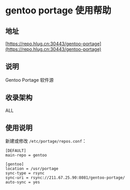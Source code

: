# gentoo portage 使用帮助

## 地址
[https://repo.hlug.cn:30443/gentoo-portage](https://repo.hlug.cn:30443/gentoo-portage)

## 说明
Gentoo Portage 软件源


## 收录架构
ALL

## 使用说明

新建或修改 `/etc/portage/repos.conf`：

```shell
[DEFAULT]
main-repo = gentoo

[gentoo]
location = /usr/portage
sync-type = rsync
sync-uri = rsync://211.67.25.90:8081/gentoo-portage/
auto-sync = yes
```